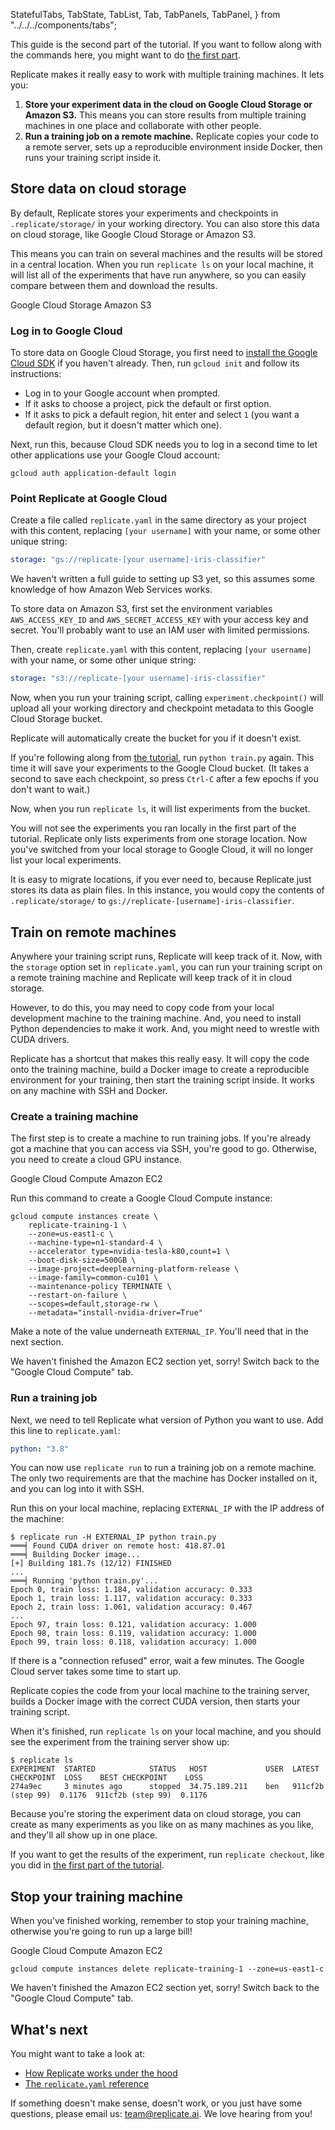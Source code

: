   StatefulTabs,
  TabState,
  TabList,
  Tab,
  TabPanels,
  TabPanel,
} from "../../../components/tabs";

<TabState>
<DocsLayout title="Working with remote machines">


This guide is the second part of the tutorial. If you want to follow along with the commands here, you might want to do [the first part](/docs/tutorial).

Replicate makes it really easy to work with multiple training machines. It lets you:

1. **Store your experiment data in the cloud on Google Cloud Storage or Amazon S3.** This means you can store results from multiple training machines in one place and collaborate with other people.
2. **Run a training job on a remote machine.** Replicate copies your code to a remote server, sets up a reproducible environment inside Docker, then runs your training script inside it.

## Store data on cloud storage

By default, Replicate stores your experiments and checkpoints in `.replicate/storage/` in your working directory. You can also store this data on cloud storage, like Google Cloud Storage or Amazon S3.

This means you can train on several machines and the results will be stored in a central location. When you run `replicate ls` on your local machine, it will list all of the experiments that have run anywhere, so you can easily compare between them and download the results.

<StatefulTabs>
<TabList>
<Tab>Google Cloud Storage</Tab>
<Tab>Amazon S3</Tab>
</TabList>
<TabPanels>
<TabPanel>


### Log in to Google Cloud

To store data on Google Cloud Storage, you first need to [install the Google Cloud SDK](https://cloud.google.com/sdk/docs) if you haven't already. Then, run `gcloud init` and follow its instructions:

- Log in to your Google account when prompted.
- If it asks to choose a project, pick the default or first option.
- If it asks to pick a default region, hit enter and select `1` (you want a default region, but it doesn't matter which one).

Next, run this, because Cloud SDK needs you to log in a second time to let other applications use your Google Cloud account:

```shell-session
gcloud auth application-default login
```

### Point Replicate at Google Cloud

Create a file called `replicate.yaml` in the same directory as your project with this content, replacing `[your username]` with your name, or some other unique string:

```yaml
storage: "gs://replicate-[your username]-iris-classifier"
```

</TabPanel>
<TabPanel>


We haven't written a full guide to setting up S3 yet, so this assumes some knowledge of how Amazon Web Services works.

To store data on Amazon S3, first set the environment variables `AWS_ACCESS_KEY_ID` and `AWS_SECRET_ACCESS_KEY` with your access key and secret. You'll probably want to use an IAM user with limited permissions.

Then, create `replicate.yaml` with this content, replacing `[your username]` with your name, or some other unique string:

```yaml
storage: "s3://replicate-[your username]-iris-classifier"
```

</TabPanel>
</TabPanels>
</StatefulTabs>


Now, when you run your training script, calling `experiment.checkpoint()` will upload all your working directory and checkpoint metadata to this Google Cloud Storage bucket.

<Note>


Replicate will automatically create the bucket for you if it doesn't exist.

</Note>


If you're following along from [the tutorial](/docs/tutorial), run `python train.py` again. This time it will save your experiments to the Google Cloud bucket. (It takes a second to save each checkpoint, so press `Ctrl-C` after a few epochs if you don't want to wait.)

Now, when you run `replicate ls`, it will list experiments from the bucket.

<Note>


You will not see the experiments you ran locally in the first part of the tutorial. Replicate only lists experiments from one storage location. Now you've switched from your local storage to Google Cloud, it will no longer list your local experiments.

It is easy to migrate locations, if you ever need to, because Replicate just stores its data as plain files. In this instance, you would copy the contents of `.replicate/storage/` to `gs://replicate-[username]-iris-classifier`.

</Note>


## Train on remote machines

Anywhere your training script runs, Replicate will keep track of it. Now, with the `storage` option set in `replicate.yaml`, you can run your training script on a remote training machine and Replicate will keep track of it in cloud storage.

However, to do this, you may need to copy code from your local development machine to the training machine. And, you need to install Python dependencies to make it work. And, you might need to wrestle with CUDA drivers.

Replicate has a shortcut that makes this really easy. It will copy the code onto the training machine, build a Docker image to create a reproducible environment for your training, then start the training script inside. It works on any machine with SSH and Docker.

### Create a training machine

The first step is to create a machine to run training jobs. If you're already got a machine that you can access via SSH, you're good to go. Otherwise, you need to create a cloud GPU instance.

<StatefulTabs>
<TabList>
<Tab>Google Cloud Compute</Tab>
<Tab>Amazon EC2</Tab>
</TabList>
<TabPanels>
<TabPanel>


Run this command to create a Google Cloud Compute instance:

```shell-session
gcloud compute instances create \
    replicate-training-1 \
    --zone=us-east1-c \
    --machine-type=n1-standard-4 \
    --accelerator type=nvidia-tesla-k80,count=1 \
    --boot-disk-size=500GB \
    --image-project=deeplearning-platform-release \
    --image-family=common-cu101 \
    --maintenance-policy TERMINATE \
    --restart-on-failure \
    --scopes=default,storage-rw \
    --metadata="install-nvidia-driver=True"
```

Make a note of the value underneath `EXTERNAL_IP`. You'll need that in the next section.

</TabPanel>
<TabPanel>


We haven't finished the Amazon EC2 section yet, sorry! Switch back to the "Google Cloud Compute" tab.

</TabPanel>
</TabPanels>
</StatefulTabs>


### Run a training job

Next, we need to tell Replicate what version of Python you want to use. Add this line to `replicate.yaml`:

```yaml
python: "3.8"
```

You can now use `replicate run` to run a training job on a remote machine. The only two requirements are that the machine has Docker installed on it, and you can log into it with SSH.

Run this on your local machine, replacing `EXTERNAL_IP` with the IP address of the machine:

```shell-session
$ replicate run -H EXTERNAL_IP python train.py
═══╡ Found CUDA driver on remote host: 418.87.01
═══╡ Building Docker image...
[+] Building 181.7s (12/12) FINISHED
...
═══╡ Running 'python train.py'...
Epoch 0, train loss: 1.184, validation accuracy: 0.333
Epoch 1, train loss: 1.117, validation accuracy: 0.333
Epoch 2, train loss: 1.061, validation accuracy: 0.467
...
Epoch 97, train loss: 0.121, validation accuracy: 1.000
Epoch 98, train loss: 0.119, validation accuracy: 1.000
Epoch 99, train loss: 0.118, validation accuracy: 1.000
```

<Note>


If there is a "connection refused" error, wait a few minutes. The Google Cloud server takes some time to start up.

</Note>


Replicate copies the code from your local machine to the training server, builds a Docker image with the correct CUDA version, then starts your training script.

When it's finished, run `replicate ls` on your local machine, and you should see the experiment from the training server show up:

```shell-session
$ replicate ls
EXPERIMENT  STARTED            STATUS   HOST             USER  LATEST CHECKPOINT  LOSS    BEST CHECKPOINT    LOSS
274a9ec     3 minutes ago      stopped  34.75.189.211    ben   911cf2b (step 99)  0.1176  911cf2b (step 99)  0.1176
```

Because you're storing the experiment data on cloud storage, you can create as many experiments as you like on as many machines as you like, and they'll all show up in one place.

If you want to get the results of the experiment, run `replicate checkout`, like you did in [the first part of the tutorial](/docs/tutorial#check-out-a-checkpoint).

## Stop your training machine

When you've finished working, remember to stop your training machine, otherwise you're going to run up a large bill!

<StatefulTabs>
<TabList>
<Tab>Google Cloud Compute</Tab>
<Tab>Amazon EC2</Tab>
</TabList>
<TabPanels>
<TabPanel>


```shell-session
gcloud compute instances delete replicate-training-1 --zone=us-east1-c
```

</TabPanel>
<TabPanel>
We haven't finished the Amazon EC2 section yet, sorry! Switch back to the "Google Cloud Compute" tab.
</TabPanel>
</TabPanels>
</StatefulTabs>


## What's next

You might want to take a look at:

- [How Replicate works under the hood](/docs/learn/how-it-works)
- [The `replicate.yaml` reference](/docs/reference/yaml)

If something doesn't make sense, doesn't work, or you just have some questions, please email us: [team@replicate.ai](mailto:team@replicate.ai). We love hearing from you!

</DocsLayout>
</TabState>

